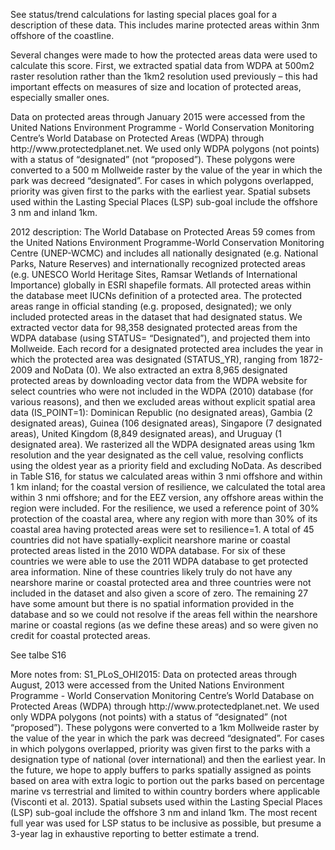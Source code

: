 See status/trend calculations for lasting special places goal for a description of these data.  This includes marine protected areas within 3nm offshore of the coastline.

Several changes were made to how the protected areas data were used to calculate this score. First, we extracted spatial data from WDPA at 500m2 raster resolution rather than the 1km2 resolution used previously – this had important effects on measures of size and location of protected areas, especially smaller ones.  

Data on protected areas through January 2015 were accessed from the United Nations Environment Programme - World Conservation Monitoring Centre’s World Database on Protected Areas (WDPA) through http://www.protectedplanet.net. We used only WDPA polygons (not points) with a status of “designated” (not “proposed”). These polygons were converted to a 500 m Mollweide raster by the value of the year in which the park was decreed “designated”. For cases in which polygons overlapped, priority was given first to the parks with the earliest year. Spatial subsets used within the Lasting Special Places (LSP) sub-goal include the offshore 3 nm and inland 1km. 


2012 description:
The World Database on Protected Areas
59 comes from the United Nations Environment
Programme-World Conservation Monitoring Centre
(UNEP-WCMC) and includes all nationally
designated (e.g. National Parks, Nature Reserves) and
internationally recognized protected areas (e.g.
UNESCO World Heritage Sites, Ramsar Wetlands of
International Importance) globally in ESRI shapefile
formats. All protected areas within the database meet
IUCNs definition of a protected area. The protected
areas range in official standing (e.g. proposed,
designated); we only included protected areas in the
dataset that had designated status. We extracted
vector data for 98,358 designated protected areas
from the WDPA database (using STATUS=
"Designated"), and projected them into Mollweide.
Each record for a designated protected area includes
the year in which the protected area was designated
(STATUS_YR), ranging from 1872-2009 and NoData
(0). We also extracted an extra 8,965 designated
protected areas by downloading vector data from the
WDPA website for select countries who were not
included in the WDPA (2010) database (for various
reasons), and then we excluded areas without explicit
spatial area data (IS_POINT=1): Dominican Republic
(no designated areas), Gambia (2 designated areas),
Guinea (106 designated areas), Singapore (7
designated areas), United Kingdom (8,849 designated
areas), and Uruguay (1 designated area).
We rasterized all the WDPA designated areas
using 1km resolution and the year designated as the
cell value, resolving conflicts using the oldest year as
a priority field and excluding NoData. As described in
Table S16, for status we calculated areas within 3 nmi
offshore and within 1 km inland; for the coastal
version of resilience, we calculated the total area
within 3 nmi offshore; and for the EEZ version, any
offshore areas within the region were included. For the resilience, we used a reference point of 30%
protection of the coastal area, where any region with
more than 30% of its coastal area having protected
areas were set to resilience=1. A total of 45 countries
did not have spatially-explicit nearshore marine or
coastal protected areas listed in the 2010 WDPA
database. For six of these countries we were able to
use the 2011 WDPA database to get protected area
information. Nine of these countries likely truly do
not have any nearshore marine or coastal protected
area and three countries were not included in the
dataset and also given a score of zero. The remaining
27 have some amount but there is no spatial
information provided in the database and so we could
not resolve if the areas fell within the nearshore
marine or coastal regions (as we define these areas)
and so were given no credit for coastal protected
areas.

See talbe S16


More notes from: S1_PLoS_OHI2015:
Data on protected areas through August, 2013 were accessed from the United Nations Environment Programme - World Conservation Monitoring Centre’s World Database on Protected Areas (WDPA) through http://www.protectedplanet.net. We used only WDPA polygons (not points) with a status of “designated” (not “proposed”). These polygons were converted to a 1km Mollweide raster by the value of the year in which the park was decreed “designated”. For cases in which polygons overlapped, priority was given first to the parks with a designation type of national (over international) and then the earliest year. In the future, we hope to apply buffers to parks spatially assigned as points based on area with extra logic to portion out the parks based on percentage marine vs terrestrial and limited to within country borders where applicable (Visconti et al. 2013). Spatial subsets used within the Lasting Special Places (LSP) sub-goal include the offshore 3 nm and inland 1km. The most recent full year was used for LSP status to be inclusive as possible, but presume a 3-year lag in exhaustive reporting to better estimate a trend.



